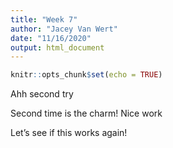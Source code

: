 ```yaml
---
title: "Week 7"
author: "Jacey Van Wert"
date: "11/16/2020"
output: html_document
---
```


```r
knitr::opts_chunk$set(echo = TRUE)
```

Ahh second try


Second time is the charm! Nice work

Let's see if this works again!